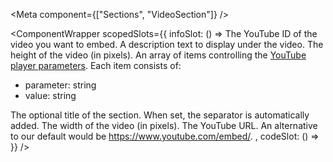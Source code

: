 
<Meta
  component={["Sections", "VideoSection"]}
/>

<ComponentWrapper scopedSlots={{
  infoSlot: () =>
<PropsTable>
  <PropsTableRow value="youtubeId" type="string" required>
    The YouTube ID of the video you want to embed.
  </PropsTableRow>
  <PropsTableRow value="description" type="string" optional>
    A description text to display under the video.
  </PropsTableRow>
  <PropsTableRow value="height" type="number" optional default="width / 16 * 9">
    The height of the video (in pixels).
  </PropsTableRow>
  <PropsTableRow value="parameters" type="array of items">
    An array of items controlling the <a href="https://developers.google.com/youtube/player_parameters" title="Full list of supported parameters" class="ui-text-espirit" target="_blank">
    YouTube player parameters</a>. Each item consists of:
    <ul>
    <li><span class="code">parameter: string</span></li>
    <li><span class="code">value: string</span></li>
    </ul>
  </PropsTableRow>
  <PropsTableRow value="title" type="string" optional>
    The optional title of the section. When set, the separator is automatically added.
  </PropsTableRow>
  <PropsTableRow value="width" type="number" optional default="560">
    The width of the video (in pixels).
  </PropsTableRow>
  <PropsTableRow value="youtubeUrl" type="string" optional default="https://www.youtube-nocookie.com/embed/">
    The YouTube URL. An alternative to our default would be
    <span class="code">https://www.youtube.com/embed/</span>.
  </PropsTableRow>
</PropsTable>,
  codeSlot: () =>
  <ExampleLoader example="Sections/VideoSection.tsx" />
}} />
